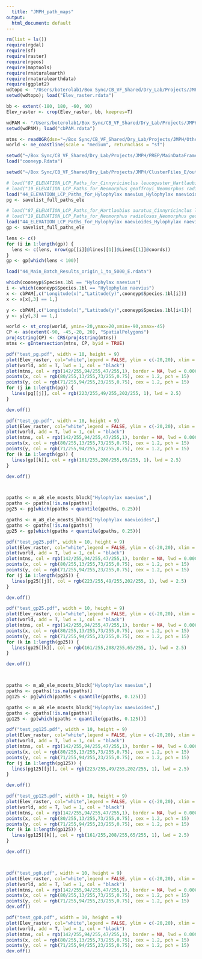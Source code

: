 ```yaml
---
  title: "JMPH_path_maps"
output:
  html_document: default
---
```


```r
rm(list = ls())
require(rgdal)
require(sf)
require(raster)
require(rgeos)
require(maptools)
require(rnaturalearth)
require(rnaturalearthdata)
require(ggplot2)
wdtopo <- "/Users/boterolab1/Box Sync/CB_VF_Shared/Dry_Lab/Projects/JMPH/PREP/Topo/Data"
setwd(wdtopo); load("Elev_raster.rdata")

bb <- extent(-180, 180, -60, 90)
Elev_raster <- crop(Elev_raster, bb, keepres=T)

wdPAM <- "/Users/boterolab1/Box Sync/CB_VF_Shared/Dry_Lab/Projects/JMPH/PREP/PAM/Data"
setwd(wdPAM); load("cbPAM.rdata")

mtns <- readOGR(dsn="~/Box Sync/CB_VF_Shared/Dry_Lab/Projects/JMPH/Other_Input_Data/GMBA", layer = "GMBA Mountain Inventory_v1.2-World", verbose = FALSE)
world <- ne_coastline(scale = "medium", returnclass = "sf")
```

```r
setwd("~/Box Sync/CB_VF_Shared/Dry_Lab/Projects/JMPH/PREP/MainDataFrame/Data")
load("cooneyp.Rdata")

setwd("~/Box Sync/CB_VF_Shared/Dry_Lab/Projects/JMPH/ClusterFiles_E/outputs_e")

# load("87_ELEVATION_LCP_Paths_for_Cinnyricinclus leucogaster_Hartlaubius auratus_origin_1_to_5000.rdata")
# load("19_ELEVATION_LCP_Paths_for_Neomorphus geoffroyi_Neomorphus radiolosus_origin_1_to_5000.rdata")
load("44_ELEVATION_LCP_Paths_for_Hylophylax naevius_Hylophylax naevioides_origin_1_to_5000.rdata")
pg <- savelist_full_paths_ele

# load("87_ELEVATION_LCP_Paths_for_Hartlaubius auratus_Cinnyricinclus leucogaster_origin_1_to_5000.rdata")
# load("19_ELEVATION_LCP_Paths_for_Neomorphus radiolosus_Neomorphus geoffroyi_origin_1_to_5000.rdata")
load("44_ELEVATION_LCP_Paths_for_Hylophylax naevioides_Hylophylax naevius_origin_1_to_5000.rdata")
gp <- savelist_full_paths_ele

lens <- c()
for (i in 1:length(gp)) {
  lens <- c(lens, nrow(gp[[i]]@lines[[1]]@Lines[[1]]@coords))
}
gp <- gp[which(lens < 100)]

load("44_Main_Batch_Results_origin_1_to_5000_E.rdata")
```

```r
which(cooneyp$Species.1bl == "Hylophylax naevius")
i <- which(cooneyp$Species.1bl == "Hylophylax naevius")
x <- cbPAM[,c("Longitude(x)","Latitude(y)",cooneyp$Species.1bl[i])]
x <- x[x[,3] == 1,]

y <- cbPAM[,c("Longitude(x)","Latitude(y)",cooneyp$Species.1bl[i+1])]
y <- y[y[,3] == 1,]

world <- st_crop(world, ymin=-20,ymax=20,xmin=-90,xmax=-45)
CP <- as(extent(-90, -45,-20, 20), "SpatialPolygons")
proj4string(CP) <- CRS(proj4string(mtns))
mtns <- gIntersection(mtns, CP, byid = TRUE)

pdf("test_pg.pdf", width = 10, height = 9)
plot(Elev_raster, col="white",legend = FALSE, ylim = c(-20,20), xlim = c(-90,-45))
plot(world, add = T, lwd = 1, col = "black")
plot(mtns, col = rgb(142/255,94/255,47/255,1), border = NA, lwd = 0.0001, add = T)
points(x, col = rgb(80/255,13/255,73/255,0.75), cex = 1.2, pch = 15)
points(y, col = rgb(71/255,94/255,23/255,0.75), cex = 1.2, pch = 15)
for (j in 1:length(pg)) {
  lines(pg[[j]], col = rgb(223/255,49/255,202/255, 1), lwd = 2.5)
}

dev.off()

pdf("test_gp.pdf", width = 10, height = 9)
plot(Elev_raster, col="white",legend = FALSE, ylim = c(-20,20), xlim = c(-90,-45))
plot(world, add = T, lwd = 1, col = "black")
plot(mtns, col = rgb(142/255,94/255,47/255,1), border = NA, lwd = 0.0001, add = T)
points(x, col = rgb(80/255,13/255,73/255,0.75), cex = 1.2, pch = 15)
points(y, col = rgb(71/255,94/255,23/255,0.75), cex = 1.2, pch = 15)
for (k in 1:length(gp)) {
  lines(gp[[k]], col = rgb(161/255,208/255,65/255, 1), lwd = 2.5)
}

dev.off()



ppaths <- m_aB_ele_mcosts_block["Hylophylax naevius",]
ppaths <- ppaths[!is.na(ppaths)]
pg25 <- pg[which(ppaths < quantile(ppaths, 0.25))]

gpaths <- m_aB_ele_mcosts_block["Hylophylax naevioides",]
gpaths <- gpaths[!is.na(gpaths)]
gp25 <- gp[which(gpaths < quantile(gpaths, 0.25))]

pdf("test_pg25.pdf", width = 10, height = 9)
plot(Elev_raster, col="white",legend = FALSE, ylim = c(-20,20), xlim = c(-90,-45))
plot(world, add = T, lwd = 1, col = "black")
plot(mtns, col = rgb(142/255,94/255,47/255,1), border = NA, lwd = 0.0001, add = T)
points(x, col = rgb(80/255,13/255,73/255,0.75), cex = 1.2, pch = 15)
points(y, col = rgb(71/255,94/255,23/255,0.75), cex = 1.2, pch = 15)
for (j in 1:length(pg25)) {
  lines(pg25[[j]], col = rgb(223/255,49/255,202/255, 1), lwd = 2.5)
}

dev.off()

pdf("test_gp25.pdf", width = 10, height = 9)
plot(Elev_raster, col="white",legend = FALSE, ylim = c(-20,20), xlim = c(-90,-45))
plot(world, add = T, lwd = 1, col = "black")
plot(mtns, col = rgb(142/255,94/255,47/255,1), border = NA, lwd = 0.0001, add = T)
points(x, col = rgb(80/255,13/255,73/255,0.75), cex = 1.2, pch = 15)
points(y, col = rgb(71/255,94/255,23/255,0.75), cex = 1.2, pch = 15)
for (k in 1:length(gp25)) {
  lines(gp25[[k]], col = rgb(161/255,208/255,65/255, 1), lwd = 2.5)
}

dev.off()



ppaths <- m_aB_ele_mcosts_block["Hylophylax naevius",]
ppaths <- ppaths[!is.na(ppaths)]
pg125 <- pg[which(ppaths < quantile(ppaths, 0.125))]

gpaths <- m_aB_ele_mcosts_block["Hylophylax naevioides",]
gpaths <- gpaths[!is.na(gpaths)]
gp125 <- gp[which(gpaths < quantile(gpaths, 0.125))]

pdf("test_pg125.pdf", width = 10, height = 9)
plot(Elev_raster, col="white",legend = FALSE, ylim = c(-20,20), xlim = c(-90,-45))
plot(world, add = T, lwd = 1, col = "black")
plot(mtns, col = rgb(142/255,94/255,47/255,1), border = NA, lwd = 0.0001, add = T)
points(x, col = rgb(80/255,13/255,73/255,0.75), cex = 1.2, pch = 15)
points(y, col = rgb(71/255,94/255,23/255,0.75), cex = 1.2, pch = 15)
for (j in 1:length(pg125)) {
  lines(pg125[[j]], col = rgb(223/255,49/255,202/255, 1), lwd = 2.5)
}

dev.off()

pdf("test_gp125.pdf", width = 10, height = 9)
plot(Elev_raster, col="white",legend = FALSE, ylim = c(-20,20), xlim = c(-90,-45))
plot(world, add = T, lwd = 1, col = "black")
plot(mtns, col = rgb(142/255,94/255,47/255,1), border = NA, lwd = 0.0001, add = T)
points(x, col = rgb(80/255,13/255,73/255,0.75), cex = 1.2, pch = 15)
points(y, col = rgb(71/255,94/255,23/255,0.75), cex = 1.2, pch = 15)
for (k in 1:length(gp125)) {
  lines(gp125[[k]], col = rgb(161/255,208/255,65/255, 1), lwd = 2.5)
}

dev.off()



pdf("test_pg0.pdf", width = 10, height = 9)
plot(Elev_raster, col="white",legend = FALSE, ylim = c(-20,20), xlim = c(-90,-45))
plot(world, add = T, lwd = 1, col = "black")
plot(mtns, col = rgb(142/255,94/255,47/255,1), border = NA, lwd = 0.0001, add = T)
points(x, col = rgb(80/255,13/255,73/255,0.75), cex = 1.2, pch = 15)
points(y, col = rgb(71/255,94/255,23/255,0.75), cex = 1.2, pch = 15)
dev.off()

pdf("test_gp0.pdf", width = 10, height = 9)
plot(Elev_raster, col="white",legend = FALSE, ylim = c(-20,20), xlim = c(-90,-45))
plot(world, add = T, lwd = 1, col = "black")
plot(mtns, col = rgb(142/255,94/255,47/255,1), border = NA, lwd = 0.0001, add = T)
points(x, col = rgb(80/255,13/255,73/255,0.75), cex = 1.2, pch = 15)
points(y, col = rgb(71/255,94/255,23/255,0.75), cex = 1.2, pch = 15)
dev.off()
```




